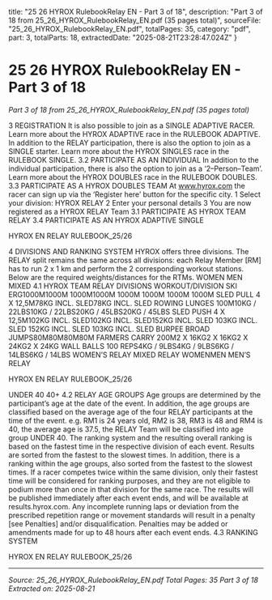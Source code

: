   title: "25 26 HYROX RulebookRelay EN - Part 3 of 18",
  description: "Part 3 of 18 from 25_26_HYROX_RulebookRelay_EN.pdf (35 pages total)",
  sourceFile: "25_26_HYROX_RulebookRelay_EN.pdf",
  totalPages: 35,
  category: "pdf",
  part: 3,
  totalParts: 18,
  extractedDate: "2025-08-21T23:28:47.024Z"
}

# 25 26 HYROX RulebookRelay EN - Part 3 of 18

*Part 3 of 18 from 25_26_HYROX_RulebookRelay_EN.pdf (35 pages total)*

3 REGISTRATION
It is also possible to join as a SINGLE ADAPTIVE
RACER. Learn more about the HYROX ADAPTIVE race
in the RULEBOOK ADAPTIVE.
In addition to the RELAY participation, there is also
the option to join as a SINGLE starter. Learn more
about the HYROX SINGLES race in the RULEBOOK
SINGLE.
3.2 PARTICIPATE AS AN
INDIVIDUAL
In addition to the individual participation, there is also
the option to join as a ‘2–Person–Team’. Learn more
about the HYROX DOUBLES race in the RULEBOOK
DOUBLES.
3.3 PARTICIPATE AS A
HYROX DOUBLES TEAM
At www.hyrox.com the racer can sign up via the
‘Register here’ button for the specific city.
1 Select your division: HYROX RELAY
2 Enter your personal details
3 You are now registered as a HYROX RELAY Team
3.1 PARTICIPATE AS HYROX
TEAM RELAY
3.4 PARTICIPATE AS AN
HYROX ADAPTIVE SINGLE

HYROX EN RELAY RULEBOOK_25/26

4 DIVISIONS AND
RANKING SYSTEM
HYROX offers three divisions. The RELAY split
remains the same across all divisions: each Relay
Member [RM] has to run 2 x 1 km and perform the 2
corresponding workout stations.
Below are the required weights/distances for the
RTMs.
WOMEN
MEN
MIXED
4.1 HYROX TEAM
RELAY DIVISIONS
WORKOUT/DIVISION
SKI ERG1000M1000M
1000M1000M
1000M
1000M
1000M
1000M
SLED PULL 4 X 12,5M78KG INCL. SLED78KG INCL. SLED
ROWING
LUNGES 100M10KG / 22LBS10KG / 22LBS20KG / 45LBS20KG / 45LBS
SLED PUSH 4 X 12,5M102KG INCL. SLED102KG INCL. SLED152KG INCL. SLED
103KG INCL. SLED
152KG INCL. SLED
103KG INCL. SLED
BURPEE BROAD JUMPS80M80M80M80M
FARMERS CARRY 200M2 X 16KG2 X 16KG2 X 24KG2 X 24KG
WALL BALLS 100 REPS4KG / 9LBS4KG / 9LBS6KG / 14LBS6KG / 14LBS
WOMEN’S RELAY
MIXED RELAY
WOMENMEN
MEN’S RELAY

HYROX EN RELAY RULEBOOK_25/26

UNDER 40
40+
4.2 RELAY AGE GROUPS
Age groups are determined by the participant’s age
at the date of the event. In addition, the age groups
are classified based on the average age of the four
RELAY participants at the time of the event. e.g. RM1
is 24 years old, RM2 is 38, RM3 is 48 and RM4 is
40, the average age is 37.5, the RELAY Team will be
classified into age group UNDER 40.
The ranking system and the resulting overall ranking
is based on the fastest time in the respective division
of each event. Results are sorted from the fastest
to the slowest times. In addition, there is a ranking
within the age groups, also sorted from the fastest to
the slowest times.
If a racer competes twice within the same division,
only their fastest time will be considered for ranking
purposes, and they are not eligible to podium more
than once in that division for the same race.
The results will be published immediately after each
event ends, and will be available at results.hyrox.com.
Any incomplete running laps or deviation from
the prescribed repetition range or movement
standards will result in a penalty [see Penalties]
and/or disqualification. Penalties may be added or
amendments made for up to 48 hours after each
event ends.
4.3 RANKING SYSTEM

HYROX EN RELAY RULEBOOK_25/26

---

*Source: 25_26_HYROX_RulebookRelay_EN.pdf*
*Total Pages: 35*
*Part 3 of 18*
*Extracted on: 2025-08-21*
